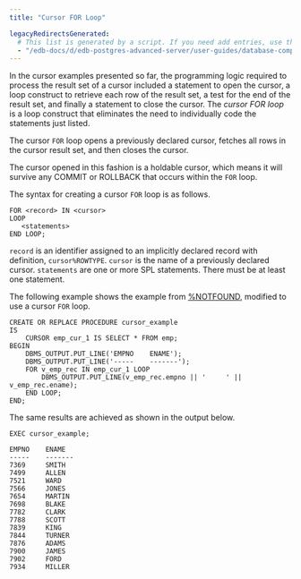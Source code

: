 ```yaml
---
title: "Cursor FOR Loop"

legacyRedirectsGenerated:
  # This list is generated by a script. If you need add entries, use the `legacyRedirects` key.
  - "/edb-docs/d/edb-postgres-advanced-server/user-guides/database-compatibility-stored-procedural-language-guide/13/cursor_for_loop.html"
---
```


<div id="cursor_for_loop" class="registered_link"></div>

In the cursor examples presented so far, the programming logic required to process the result set of a cursor included a statement to open the cursor, a loop construct to retrieve each row of the result set, a test for the end of the result set, and finally a statement to close the cursor. The *cursor FOR loop* is a loop construct that eliminates the need to individually code the statements just listed.

The cursor `FOR` loop opens a previously declared cursor, fetches all rows in the cursor result set, and then closes the cursor.

The cursor opened in this fashion is a holdable cursor, which means it will survive any COMMIT or ROLLBACK that occurs within the `FOR` loop.

The syntax for creating a cursor `FOR` loop is as follows.

```text
FOR <record> IN <cursor>
LOOP
   <statements>
END LOOP;
```

`record` is an identifier assigned to an implicitly declared record with definition, `cursor%ROWTYPE`. `cursor` is the name of a previously declared cursor. `statements` are one or more SPL statements. There must be at least one statement.

The following example shows the example from [%NOTFOUND](06_cursor_attributes/03_notfound), modified to use a cursor `FOR` loop.

```text
CREATE OR REPLACE PROCEDURE cursor_example
IS
    CURSOR emp_cur_1 IS SELECT * FROM emp;
BEGIN
    DBMS_OUTPUT.PUT_LINE('EMPNO    ENAME');
    DBMS_OUTPUT.PUT_LINE('-----    -------');
    FOR v_emp_rec IN emp_cur_1 LOOP
        DBMS_OUTPUT.PUT_LINE(v_emp_rec.empno || '     ' || v_emp_rec.ename);
    END LOOP;
END;
```

The same results are achieved as shown in the output below.

```text
EXEC cursor_example;

EMPNO    ENAME
-----    -------
7369     SMITH
7499     ALLEN
7521     WARD
7566     JONES
7654     MARTIN
7698     BLAKE
7782     CLARK
7788     SCOTT
7839     KING
7844     TURNER
7876     ADAMS
7900     JAMES
7902     FORD
7934     MILLER
```

